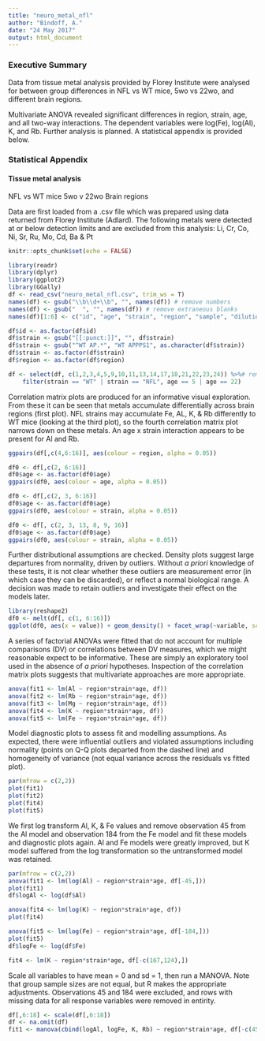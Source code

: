 ```yaml
---
title: "neuro_metal_nfl"
author: "Bindoff, A."
date: "24 May 2017"
output: html_document
---
```


### Executive Summary

Data from tissue metal analysis provided by Florey Institute were analysed for between group differences in NFL vs WT mice, 5wo vs 22wo, and different brain regions.

Multivariate ANOVA revealed significant differences in region, strain, age, and all two-way interactions. The dependent variables were log(Fe), log(Al), K, and Rb. Further analysis is planned. A statistical appendix is provided below.

### Statistical Appendix

#### Tissue metal analysis

NFL vs WT mice
5wo v 22wo
Brain regions

Data are first loaded from a .csv file which was prepared using data returned from Florey Institute (Adlard). The following metals were detected at or below detection limits and are excluded from this analysis: Li, Cr,  Co, Ni, Sr, Ru,  Mo, Cd, Ba & Pt


```r
knitr::opts_chunk$set(echo = FALSE)
```

```r
library(readr)
library(dplyr)
library(ggplot2)
library(GGally)
df <- read_csv("neuro_metal_nfl.csv", trim_ws = T)
names(df) <- gsub("\\b\\d+\\b", "", names(df)) # remove numbers
names(df) <- gsub("  ", "", names(df)) # remove extraneous blanks
names(df)[1:6] <- c("id", "age", "strain", "region", "sample", "dilution")

df$id <- as.factor(df$id)
df$strain <- gsub("[[:punct:]]", "", df$strain)
df$strain <- gsub("^WT AP.*", "WT APPPS1", as.character(df$strain))
df$strain <- as.factor(df$strain)
df$region <- as.factor(df$region)

df <- select(df, c(1,2,3,4,5,9,10,11,13,14,17,18,21,22,23,24)) %>%# remove metals at or below detection limit
    filter(strain == "WT" | strain == "NFL", age == 5 | age == 22)

```

  
Correlation matrix plots are produced for an informative visual exploration. From these it can be seen that metals accumulate differentially across brain regions (first plot). NFL strains may accumulate Fe, AL, K, & Rb differently to WT mice (looking at the third plot), so the fourth correlation matrix plot narrows down on these metals. An age x strain interaction appears to be present for Al and Rb.  


```r

ggpairs(df[,c(4,6:16)], aes(colour = region, alpha = 0.05))

df0 <- df[,c(2, 6:16)]
df0$age <- as.factor(df0$age)
ggpairs(df0, aes(colour = age, alpha = 0.05))

df0 <- df[,c(2, 3, 6:16)]
df0$age <- as.factor(df0$age)
ggpairs(df0, aes(colour = strain, alpha = 0.05))

df0 <- df[, c(2, 3, 13, 8, 9, 16)]
df0$age <- as.factor(df0$age)
ggpairs(df0, aes(colour = strain, alpha = 0.05))


```


Further distributional assumptions are checked.  Density plots suggest large departures from normality, driven by outliers. Without *a priori* knowledge of these tests, it is not clear whether these outliers are measurement error (in which case they can be discarded), or reflect a normal biological range. A decision was made to retain outliers and investigate their effect on the models later.

```r
library(reshape2)
df0 <- melt(df[, c(1, 6:16)])
ggplot(df0, aes(x = value)) + geom_density() + facet_wrap(~variable, scales = "free", ncol = 3)

```

A series of factorial ANOVAs were fitted that do not account for multiple comparisons (DV) or correlations between DV measures, which we might reasonable expect to be informative. These are simply an exploratory tool used in the absence of *a priori* hypotheses. Inspection of the correlation matrix plots suggests that multivariate approaches are more appropriate.

```r
anova(fit1 <- lm(Al ~ region*strain*age, df))
anova(fit2 <- lm(Rb ~ region*strain*age, df))
anova(fit3 <- lm(Mg ~ region*strain*age, df))
anova(fit4 <- lm(K ~ region*strain*age, df))
anova(fit5 <- lm(Fe ~ region*strain*age, df))
```


Model diagnostic plots to assess fit and modelling assumptions. As expected, there were influential outliers and violated assumptions including normality (points on Q-Q plots departed from the dashed line) and homogeneity of variance (not equal variance across the residuals vs fitted plot).

```r
par(mfrow = c(2,2))
plot(fit1)
plot(fit2)
plot(fit4)
plot(fit5)

```


We first log transform Al, K, & Fe values and remove observation 45 from the Al model and observation 184 from the Fe model and fit these models and diagnostic plots again. Al and Fe models were greatly improved, but K model suffered from the log transformation so the untransformed model was retained.

```r
par(mfrow = c(2,2))
anova(fit1 <- lm(log(Al) ~ region*strain*age, df[-45,]))
plot(fit1)
df$logAl <- log(df$Al)

anova(fit4 <- lm(log(K) ~ region*strain*age, df))
plot(fit4)

anova(fit5 <- lm(log(Fe) ~ region*strain*age, df[-184,]))
plot(fit5)
df$logFe <- log(df$Fe)

fit4 <- lm(K ~ region*strain*age, df[-c(167,124),])

```

Scale all variables to have mean = 0 and sd = 1, then run a MANOVA. Note that group sample sizes are not equal, but R makes the appropriate adjustments. Observations 45 and 184 were excluded, and rows with missing data for all response variables were removed in entirity.

```r
df[,6:18] <- scale(df[,6:18])
df <- na.omit(df)
fit1 <- manova(cbind(logAl, logFe, K, Rb) ~ region*strain*age, df[-c(45, 184),])


```

